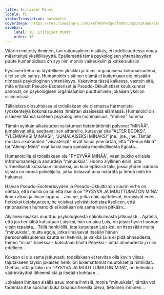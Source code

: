 ```yaml
---
title: Erilaiset Minät
locale: fi
statusTranslation: automatic
coverImage: https://res.cloudinary.com/xmfm6mhw3gwctndtcubgx2rptnae/image/upload/v1740468922/small_cover_tratado_de_psicologia_revolucionaria_a4c0dca4e0.webp
sidebar:
    label: 10. Erilaiset Minät
    order: 10
---
```

Väärin nimitetty ihminen, tuo rationaalinen nisäkäs, ei todellisuudessa omaa määriteltyä yksilöllisyyttä. Epäilemättä tämä psykologisen yhtenäisyyden puute humanoidissa on syy niin moniin vaikeuksiin ja katkeruuksiin.

Fyysinen keho on täydellinen yksikkö ja toimii orgaanisena kokonaisuutena, ellei se ole sairas. Humanoidin sisäinen elämä ei kuitenkaan ole missään nimessä psykologinen yhtenäisyys. Vakavinta tässä kaikessa, vastoin sitä, mitä erilaiset Pseudo-Esoteeriset ja Pseudo-Okkultistiset koulukunnat sanovat, on psykologisen organisaation puuttuminen jokaisen yksilön sisimmässä.

Tällaisissa olosuhteissa ei todellakaan ole olemassa harmonista työskentelyä kokonaisuutena ihmisten sisäisessä elämässä. Humanoidi on sisäisen tilansa suhteen psykologinen moninaisuus, "minien" summa.

Tämän synkän aikakauden valistuneet tietämättömät palvovat "MINÄÄ", jumaloivat sitä, asettavat sen alttareille, kutsuvat sitä "ALTER EGOKSI", "YLEMMÄKSI MINÄKSI", "JUMALAISEKSI MINÄKSI" jne., jne., jne. Tämän mustan aikakauden "viisastelijat" eivät halua ymmärtää, että "Ylempi Minä" tai "Alempi Minä" ovat kaksi osaa samasta monikollisesta Egosta...

Humanoidilla ei todellakaan ole "PYSYVÄÄ MINÄÄ", vaan joukko erilaisia infrahumaaneja ja absurdeja "minuuksia". Huono älyllinen eläin, jota virheellisesti kutsutaan ihmiseksi, on kuin epäsiisti talo, jossa yhden isännän sijasta on monia palvelijoita, jotka haluavat aina määrätä ja tehdä mitä he haluavat...

Halvan Pseudo-Esoteerisyyden ja Pseudo-Okkultismin suurin virhe on olettaa, että muilla on tai että itsellä on "PYSYVÄ JA MUUTTUMATON MINÄ" ilman alkua ja ilman loppua... Jos ne, jotka näin ajattelevat, heräisivät edes hetkeksi tietoisuuteen, he voisivat selvästi todistaa itselleen, että rationaalinen humanoidi ei koskaan ole sama kovin pitkään...

Älyllinen nisäkäs muuttuu psykologisesta näkökulmasta jatkuvasti... Ajatella, että jos henkilöä kutsutaan Luisiksi, hän on aina Luis, on jotain hyvin huonon vitsin tapaista... Tällä henkilöllä, jota kutsutaan Luisiksi, on itsessään muita "minuuksia", muita egoja, jotka ilmaisevat itseään hänen persoonallisuutensa kautta eri hetkinä, ja vaikka Luis ei pidä ahneudesta, toinen "minä" hänessä - kutsutaan häntä Pepeksi - pitää ahneudesta ja niin edelleen...

Kukaan ei ole sama jatkuvasti; todellakaan ei tarvitse olla kovin viisas tajutakseen täysin jokaisen henkilön lukemattomat muutokset ja ristiriidat... Olettaa, että jollakin on "PYSYVÄ JA MUUTTUMATON MINÄ", on tietenkin väärinkäyttöä lähimmäistä ja itseään kohtaan...

Jokaisen ihmisen sisällä asuu monia ihmisiä, monia "minuuksia", tämän voi todentaa itse suoraan kuka tahansa hereillä oleva, tietoinen ihminen...

